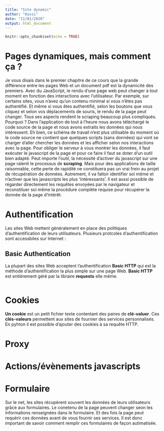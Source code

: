 ```yaml
---
title: "Site dynamic"
author: "Kossi"
date: "11/01/2020"
output: html_document
---
```


```r
knitr::opts_chunk$set(echo = TRUE)
```

# Pages dynamiques, mais comment ça ?

Je vous disais dans le premier chapitre de ce cours que la grande différence entre les pages Web et un document pdf est la dynamicité des premiers. Avec du JavaScript, le rendu d'une page web peut changer à tout moment en fonction des interactions avec l'utilisateur. Par exemple, sur certains sites, vous n'avez qu'un contenu minimal si vous n'êtes pas authentifié. Et même si vous êtes authentifié, selon les boutons que vous cliquez et selon vos déplacements de souris, le rendu de la page peut changer. Tous ses aspects rendent le scraping beaucoup  plus compliqués. Pourquoi ? Dans l'application de tout à l'heure nous avons téléchargé le code source de la page et nous avons extraits les données qui nous intéressent. Eh bien, ce schéma de travail n'est plus utilisable du moment où le code source ne contient que quelques scripts (sans données) qui vont se charger d'aller chercher les données et les afficher selon nos interactions avec la page. Pour obliger le serveur à vous montrer les données, il faut exécuter le javascript de la page et pour ce faire il faut se doter d'un outil bien adapté. Peut importe l'outil, la nécessité d'activer du javascript sur une page ralenti le processus de **scraping**. Mais pour des applications de taille raisonnable, cette perte de rapidité ne constituera pas un vrai frein au projet de récupération de données. Autrement, il va falloir identifier soi même et n'activer que les javascripts les plus 'intéressants'. Il est aussi possible de régarder directement les requêtes envoyées par le navigateur et reconstituer soi même la procédure complète requise pour récupérer la donnée de la page d'intérêt.


# Authentification
Les sites Web mettent généralement en place des politiques d'authentification de leurs utilisateurs. Plusieurs protcoles d'authentification sont accessbiles sur Internet : 

## Basic Authentication
La plupart des sites Web acceptent l'authentification **Basic HTTP** qui est la méthode d'authentification la plus simple sur une page Web. **Basic HTTP** est entièrement géré par la libraire **requests** elle même.

```python

```



# Cookies
**Un cookie** est un petit fichier texte contentant des paires de **clé-valuer**. Ces **clés-valeurs** permettent aux sites de fournier des services personnalisés. En pyhton il est possible d'ajouter des cookies à sa requête HTTP.

# Proxy

# Actions/évènements javascripts

# Formulaire
Sur le net, les sites récupèrent souvent les données de leurs utilisateurs grâce aux formulaires. Le conetenu de la page peuvent changer seon les informations renseignées dans le formulaire. Et des fois la page peut requérir ces données avant de vous fournir ses services. Il est donc important de savoir comment remplir ces formulaires de façon autimatisée.





